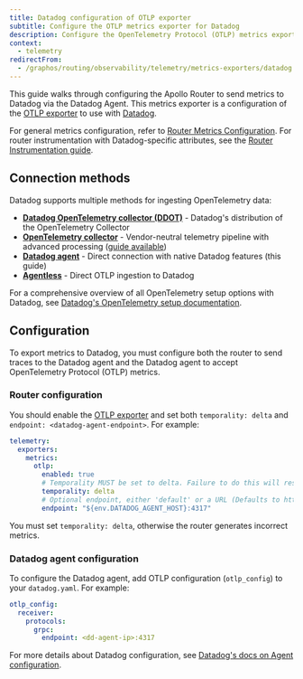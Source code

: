 ```yaml
---
title: Datadog configuration of OTLP exporter
subtitle: Configure the OTLP metrics exporter for Datadog
description: Configure the OpenTelemetry Protocol (OTLP) metrics exporter for Datadog in the Apollo GraphOS Router or Apollo Router Core.
context:
  - telemetry
redirectFrom:
  - /graphos/routing/observability/telemetry/metrics-exporters/datadog
---
```


This guide walks through configuring the Apollo Router to send metrics to Datadog via the Datadog Agent.
This metrics exporter is a configuration of the [OTLP exporter](/router/configuration/telemetry/exporters/metrics/otlp) to use with [Datadog](https://www.datadoghq.com/).

For general metrics configuration, refer to [Router Metrics Configuration](/router/configuration/telemetry/exporters/metrics/overview).
For router instrumentation with Datadog-specific attributes, see the [Router Instrumentation guide](/graphos/routing/observability/router-telemetry-otel/apm-guides/datadog/router-instrumentation).

## Connection methods

Datadog supports multiple methods for ingesting OpenTelemetry data:

- **[Datadog OpenTelemetry collector (DDOT)](https://docs.datadoghq.com/opentelemetry/setup/)** - Datadog's distribution of the OpenTelemetry Collector
- **[OpenTelemetry collector](../otel-collector)** - Vendor-neutral telemetry pipeline with advanced processing ([guide available](../otel-collector))
- **[Datadog agent](./datadog-agent-metrics)** - Direct connection with native Datadog features (this guide)
- **[Agentless](https://docs.datadoghq.com/opentelemetry/setup/)** - Direct OTLP ingestion to Datadog

For a comprehensive overview of all OpenTelemetry setup options with Datadog, see [Datadog's OpenTelemetry setup documentation](https://docs.datadoghq.com/opentelemetry/setup/).


## Configuration 

To export metrics to Datadog, you must configure both the router to send traces to the Datadog agent and the Datadog agent to accept OpenTelemetry Protocol (OTLP) metrics.

### Router configuration

You should enable the [OTLP exporter](/router/configuration/telemetry/exporters/metrics/otlp#configuration) and set both `temporality: delta` and `endpoint: <datadog-agent-endpoint>`. For example: 

```yaml title="router.yaml"
telemetry:
  exporters:
    metrics:
      otlp:
        enabled: true
        # Temporality MUST be set to delta. Failure to do this will result in incorrect metrics.
        temporality: delta
        # Optional endpoint, either 'default' or a URL (Defaults to http://127.0.0.1:4317)
        endpoint: "${env.DATADOG_AGENT_HOST}:4317"
```

<Note>

You must set `temporality: delta`, otherwise the router generates incorrect metrics.

</Note>

### Datadog agent configuration

To configure the Datadog agent, add OTLP configuration (`otlp_config`) to your `datadog.yaml`. For example:

```yaml title="datadog.yaml"
otlp_config:
  receiver:
    protocols:
      grpc:
        endpoint: <dd-agent-ip>:4317
```

For more details about Datadog configuration, see [Datadog's docs on Agent configuration](https://docs.datadoghq.com/opentelemetry/otlp_ingest_in_the_agent/?tab=host).
